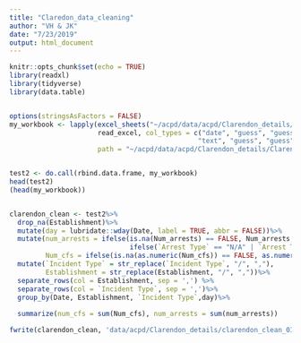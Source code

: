 ```yaml
---
title: "Claredon_data_cleaning"
author: "VH & JK"
date: "7/23/2019"
output: html_document
---
```


```r
knitr::opts_chunk$set(echo = TRUE)
library(readxl)
library(tidyverse)
library(data.table)


options(stringsAsFactors = FALSE)
my_workbook <- lapply(excel_sheets("~/acpd/data/acpd/Clarendon_details/Clarendon_details.xlsx"),
                      read_excel, col_types = c("date", "guess", "guess", "guess", "guess", "guess", "guess", 
                                               "text", "guess", "guess", "guess", "guess", "guess"),
                      path = "~/acpd/data/acpd/Clarendon_details/Clarendon_details.xlsx")


test2 <- do.call(rbind.data.frame, my_workbook)
head(test2)
(head(my_workbook))


clarendon_clean <- test2%>%
  drop_na(Establishment)%>%
  mutate(day = lubridate::wday(Date, label = TRUE, abbr = FALSE))%>%
  mutate(num_arrests = ifelse(is.na(Num_arrests) == FALSE, Num_arrests,
                              ifelse(`Arrest Type` == "N/A" | `Arrest Type` == "N"| is.na(`Arrest Type`), 0, 1)),
         Num_cfs = ifelse(is.na(as.numeric(Num_cfs)) == FALSE, as.numeric(Num_cfs), 1))%>%
  mutate(`Incident Type` = str_replace(`Incident Type`, "/", ","),
         Establishment = str_replace(Establishment, "/", ","))%>%
  separate_rows(col = Establishment, sep = ',') %>% 
  separate_rows(col = `Incident Type`, sep = ',')%>%
  group_by(Date, Establishment, `Incident Type`,day)%>%
  
  summarize(num_cfs = sum(Num_cfs), num_arrests = sum(num_arrests))

fwrite(clarendon_clean, 'data/acpd/Clarendon_details/clarendon_clean_01.csv')
```

